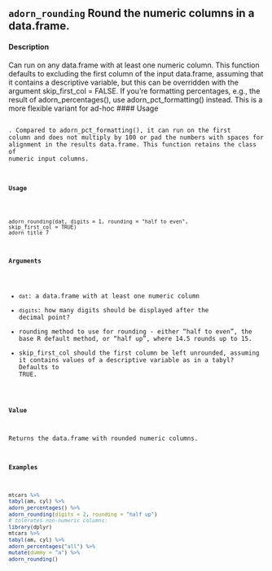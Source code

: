 ## ``adorn_rounding`` Round the numeric columns in a data.frame.
#### Description
Can run on any data.frame with at least one numeric column. This function defaults to excluding
the first column of the input data.frame, assuming that it contains a descriptive variable, but this can
be overridden with the argument skip_first_col = FALSE.
If you’re formatting percentages, e.g., the result of adorn_percentages(), use adorn_pct_formatting()
instead. This is a more flexible variant for ad-hoc #### Usage <pre><code>. Compared to adorn_pct_formatting(),
it can run on the first column and does not multiply by 100 or pad the numbers with spaces for
alignment in the results data.frame. This function retains the class of numeric input columns.

#### Usage 
<pre><code>
adorn_rounding(dat, digits = 1, rounding = "half to even",
skip_first_col = TRUE)
adorn_title 7
</code></pre> 

#### Arguments
* ``dat``: a data.frame with at least one numeric column
* ``digits``: how many digits should be displayed after the decimal point?
* rounding method to use for rounding - either "half to even", the base R default method, or "half up", where 14.5 rounds up to 15.
* skip_first_col should the first column be left unrounded, assuming it contains values of a descriptive
variable as in a tabyl? Defaults to TRUE.

#### Value
Returns the data.frame with rounded numeric columns.

#### Examples
```r
mtcars %>%
tabyl(am, cyl) %>%
adorn_percentages() %>%
adorn_rounding(digits = 2, rounding = "half up")
# tolerates non-numeric columns:
library(dplyr)
mtcars %>%
tabyl(am, cyl) %>%
adorn_percentages("all") %>%
mutate(dummy = "a") %>%
adorn_rounding()
```
